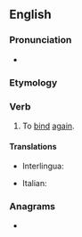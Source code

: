 ==English==

===Pronunciation===
* {{IPA|/ˈɹibaɪnd/|lang=en}}

===Etymology===
{{prefix|en|re|bind}}

===Verb===
{{en-verb|rebinds|rebinding|rebound}}

# To [[bind]] [[again]].

====Translations====
{{trans-top|to bind again}}
* Interlingua: {{t|ia|religar}}
{{trans-mid}}
* Italian: {{t|it|rifasciare}}
{{trans-bottom}}

===Anagrams===
* {{anagrams|en|Birden|bendir|binder|brined|inbred}}